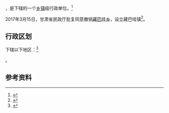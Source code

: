 {{中国乡级行政区|62/30/22/211/000}}

'''{{PAGENAMEBASE}}'''，是{{PRC admin/fullname|62/30/22/211/000|3}}下辖的一个[[乡镇|乡镇]]级行政单位。<ref>{{PRC admin/ref sgc|{{PRC admin/parent|62/30/22/211/000}}}}</ref>

2017年3月15日，甘肃省民政厅批复同意撤销[[藏巴哇乡|藏巴哇乡]]，设立藏巴哇镇<ref>{{Cite web |url=http://www.gsmz.gov.cn/articles/2017/04/16/article_24_111146_1.html |title=甘肃省民政厅关于甘南州七县一市26个乡撤乡改镇的批复（甘民复〔2017〕46号） |access-date=2017-09-16 |archive-date=2017-06-29 |archive-url=https://web.archive.org/web/20170629100108/http://www.gsmz.gov.cn/articles/2017/04/16/article_24_111146_1.html |dead-url=yes }}</ref>。

== 行政区划 ==

{{PAGENAMEBASE}}下辖以下地区：<ref>{{PRC admin/ref sgc|62/30/22/211/000}}</ref>

{{PRC admin/children|62/30/22/211/000}}。

== 参考资料 ==

{{reflist}}

{{行政区划小作品}}
{{PRC admin/navcat|62/30/22/211/000}}